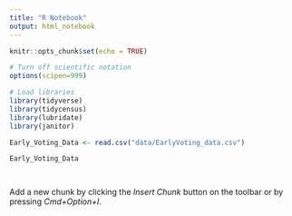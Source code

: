 ```yaml
---
title: "R Notebook"
output: html_notebook
---
```



```r
knitr::opts_chunk$set(echo = TRUE)
```


```r
# Turn off scientific notation
options(scipen=999)

# Load libraries
library(tidyverse)
library(tidycensus)
library(lubridate)
library(janitor)

```


```r
Early_Voting_Data <- read.csv("data/EarlyVoting_data.csv")

Early_Voting_Data

```


```r

```


```r

```

Add a new chunk by clicking the *Insert Chunk* button on the toolbar or by pressing *Cmd+Option+I*.